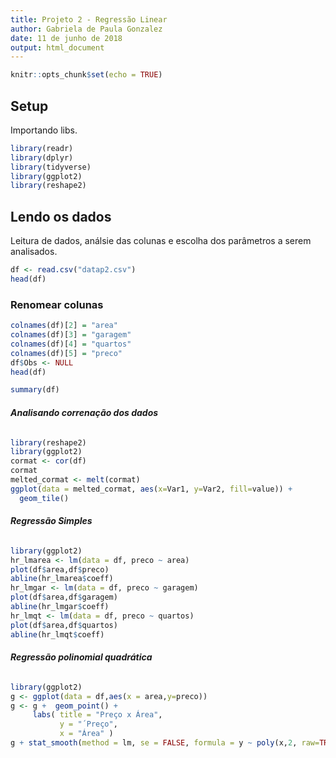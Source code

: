 ```yaml
---
title: Projeto 2 - Regressão Linear
author: Gabriela de Paula Gonzalez
date: 11 de junho de 2018
output: html_document
---
```


```r
knitr::opts_chunk$set(echo = TRUE)
```

## Setup
Importando libs.

```r
library(readr)
library(dplyr)
library(tidyverse)
library(ggplot2)
library(reshape2)
```

## Lendo os dados
Leitura de dados, análsie das colunas e escolha dos parâmetros a serem analisados.

```r
df <- read.csv("datap2.csv")
head(df)
```

### **Renomear colunas**  


```r
colnames(df)[2] = "area"
colnames(df)[3] = "garagem"
colnames(df)[4] = "quartos"
colnames(df)[5] = "preco"
df$Obs <- NULL
head(df)
```

```r
summary(df)
```
###### **Analisando correnação dos dados**

```r
library(reshape2)
library(ggplot2)
cormat <- cor(df)
cormat
melted_cormat <- melt(cormat)
ggplot(data = melted_cormat, aes(x=Var1, y=Var2, fill=value)) + 
  geom_tile()
```

###### **Regressão Simples**

```r
library(ggplot2)
hr_lmarea <- lm(data = df, preco ~ area)
plot(df$area,df$preco)
abline(hr_lmarea$coeff)
hr_lmgar <- lm(data = df, preco ~ garagem)
plot(df$area,df$garagem)
abline(hr_lmgar$coeff)
hr_lmqt <- lm(data = df, preco ~ quartos)
plot(df$area,df$quartos)
abline(hr_lmqt$coeff)
```

###### **Regressão polinomial quadrática**

```r
library(ggplot2)
g <- ggplot(data = df,aes(x = area,y=preco))
g <- g +  geom_point() +
     labs( title = "Preço x Área",
           y = "´Preço",
           x = "Área" )
g + stat_smooth(method = lm, se = FALSE, formula = y ~ poly(x,2, raw=TRUE), colour="Red")
```
